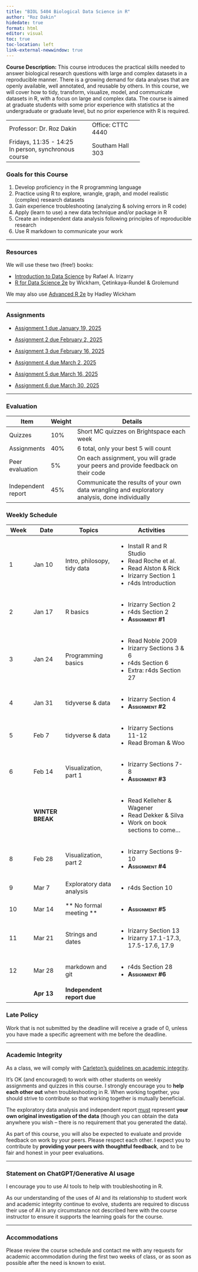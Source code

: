 ```yaml
---
title: "BIOL 5404 Biological Data Science in R"
author: "Roz Dakin"
hidedate: true
format: html
editor: visual
toc: true
toc-location: left
link-external-newwindow: true
---
```


**Course Description:** This course introduces the practical skills needed to answer biological research questions with large and complex datasets in a reproducible manner. There is a growing demand for data analyses that are openly available, well annotated, and reusable by others. In this course, we will cover how to tidy, transform, visualize, model, and communicate datasets in R, with a focus on large and complex data. The course is aimed at graduate students with some prior experience with statistics at the undergraduate or graduate level, but no prior experience with R is required.

+-------------------------------+-------------------+
| Professor: Dr. Roz Dakin      | Office: CTTC 4440 |
+-------------------------------+-------------------+
| Fridays, 11:35 - 14:25\       | Southam Hall 303  |
| In person, synchronous course |                   |
+-------------------------------+-------------------+

### Goals for this Course

1)  Develop proficiency in the R programming language
2)  Practice using R to explore, wrangle, graph, and model realistic (complex) research datasets
3)  Gain experience troubleshooting (analyzing & solving errors in R code)
4)  Apply (learn to use) a new data technique and/or package in R
5)  Create an independent data analysis following principles of reproducible research
6)  Use R markdown to communicate your work

------------------------------------------------------------------------

### Resources

We will use these two (free!) books:

-   [Introduction to Data Science](http://rafalab.dfci.harvard.edu/dsbook-part-1/) by Rafael A. Irizarry
-   [R for Data Science 2e](https://r4ds.hadley.nz/) by Wickham, Çetinkaya-Rundel & Grolemund

We may also use [Advanced R 2e](https://adv-r.hadley.nz/) by Hadley Wickham

------------------------------------------------------------------------

### Assignments {#assignments}

-   [Assignment 1 due January 19, 2025](assignment_1.html)

-   [Assignment 2 due February 2, 2025](assignment_2.html)

-   [Assignment 3 due February 16, 2025](assignment_3.html)

-   [Assignment 4 due March 2, 2025](assignment_4.html)

-   [Assignment 5 due March 16, 2025](assignment_5.html)

-   [Assignment 6 due March 30, 2025](assignment_6.html)

------------------------------------------------------------------------

### Evaluation

+--------------------+----------+------------------------------------------------------------------------------------------------+
| Item               | Weight   | Details                                                                                        |
+====================+==========+================================================================================================+
| Quizzes            | 10%      | Short MC quizzes on Brightspace each week                                                      |
+--------------------+----------+------------------------------------------------------------------------------------------------+
| Assignments        | 40%      | 6 total, only your best 5 will count                                                           |
+--------------------+----------+------------------------------------------------------------------------------------------------+
| Peer evaluation    | 5%       | On each assignment, you will grade your peers and provide feedback on their code               |
+--------------------+----------+------------------------------------------------------------------------------------------------+
| Independent report | 45%      | Communicate the results of your own data wrangling and exploratory analysis, done individually |
+--------------------+----------+------------------------------------------------------------------------------------------------+

### Weekly Schedule

+-------------+------------------+-----------------------------+-----------------------------------------+
| Week        | Date             | Topics                      | Activities                              |
+=============+==================+=============================+=========================================+
| 1           | Jan 10           | Intro, philosopy, tidy data | -   Install R and R Studio              |
|             |                  |                             | -   Read Roche et al.                   |
|             |                  |                             | -   Read Alston & Rick                  |
|             |                  |                             | -   Irizarry Section 1                  |
|             |                  |                             | -   r4ds Introduction                   |
+-------------+------------------+-----------------------------+-----------------------------------------+
| 2           | Jan 17           | R basics                    | -   Irizarry Section 2                  |
|             |                  |                             | -   r4ds Section 2                      |
|             |                  |                             | -   [**Assignment #1**]{.smallcaps}     |
+-------------+------------------+-----------------------------+-----------------------------------------+
| 3           | Jan 24           | Programming basics          | -   Read Noble 2009                     |
|             |                  |                             | -   Irizarry Sections 3 & 6             |
|             |                  |                             | -   r4ds Section 6                      |
|             |                  |                             | -   Extra: r4ds Section 27              |
+-------------+------------------+-----------------------------+-----------------------------------------+
| 4           | Jan 31           | tidyverse & data            | -   Irizarry Section 4                  |
|             |                  |                             | -   [**Assignment #2**]{.smallcaps}     |
+-------------+------------------+-----------------------------+-----------------------------------------+
| 5           | Feb 7            | tidyverse & data            | -   Irizarry Sections 11-12             |
|             |                  |                             | -   Read Broman & Woo                   |
+-------------+------------------+-----------------------------+-----------------------------------------+
| 6           | Feb 14           | Visualization, part 1       | -   Irizarry Sections 7-8               |
|             |                  |                             | -   [**Assignment #3**]{.smallcaps}     |
+-------------+------------------+-----------------------------+-----------------------------------------+
|             | **WINTER BREAK** |                             | -   Read Kelleher & Wagener             |
|             |                  |                             | -   Read Dekker & Silva                 |
|             |                  |                             | -   Work on book sections to come...    |
+-------------+------------------+-----------------------------+-----------------------------------------+
| 8           | Feb 28           | Visualization, part 2       | -   Irizarry Sections 9-10              |
|             |                  |                             | -   [**Assignment #4**]{.smallcaps}     |
+-------------+------------------+-----------------------------+-----------------------------------------+
| 9           | Mar 7            | Exploratory data analysis   | -   r4ds Section 10                     |
+-------------+------------------+-----------------------------+-----------------------------------------+
| 10          | Mar 14           | \*\* No formal meeting \*\* | -   [**Assignment #5**]{.smallcaps}     |
+-------------+------------------+-----------------------------+-----------------------------------------+
| 11          | Mar 21           | Strings and dates           | -   Irizarry Section 13                 |
|             |                  |                             | -   Irizarry 17.1-17.3, 17.5-17.6, 17.9 |
+-------------+------------------+-----------------------------+-----------------------------------------+
| 12          | Mar 28           | markdown and git            | -   r4ds Section 28                     |
|             |                  |                             | -   [**Assignment #6**]{.smallcaps}     |
+-------------+------------------+-----------------------------+-----------------------------------------+
|             | **Apr 13**       | **Independent report due**  |                                         |
+-------------+------------------+-----------------------------+-----------------------------------------+

### Late Policy

Work that is not submitted by the deadline will receive a grade of 0, unless you have made a specific agreement with me before the deadline.

------------------------------------------------------------------------

### Academic Integrity

As a class, we will comply with [Carleton’s guidelines on academic integrity](https://carleton.ca/registrar/academic-integrity/).

It’s OK (and encouraged) to work with other students on weekly assignments and quizzes in this course. I strongly encourage you to **help each other out** when troubleshooting in R. When working together, you should strive to contribute so that working together is mutually beneficial.

The exploratory data analysis and independent report [must]{.underline} represent **your own original investigation of the data** (though you can obtain the data anywhere you wish – there is no requirement that you generated the data).

As part of this course, you will also be expected to evaluate and provide feedback on work by your peers. Please respect each other. I expect you to contribute by **providing your peers with** **thoughtful feedback**, and to be fair and honest in your peer evaluations.

------------------------------------------------------------------------

### Statement on ChatGPT/Generative AI usage

I encourage you to use AI tools to help with troubleshooting in R.

As our understanding of the uses of AI and its relationship to student work and academic integrity continue to evolve, students are required to discuss their use of AI in any circumstance not described here with the course instructor to ensure it supports the learning goals for the course.

------------------------------------------------------------------------

### Accommodations

Please review the course schedule and contact me with any requests for academic accommodation during the first two weeks of class, or as soon as possible after the need is known to exist.

